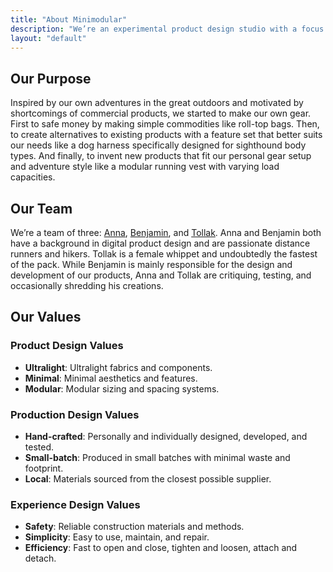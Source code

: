 ```yaml
---
title: "About Minimodular"
description: "We’re an experimental product design studio with a focus on ultralight, minimal, modular outdoor gear. Our products are exclusive, non-commercial prototypes for personal use."
layout: "default"
---
```


## Our Purpose

Inspired by our own adventures in the great outdoors and motivated by shortcomings of commercial products, we started to make our own gear. First to safe money by making simple commodities like roll-top bags. Then, to create alternatives to existing products with a feature set that better suits our needs like a dog harness specifically designed for sighthound body types. And finally, to invent new products that fit our personal gear setup and adventure style like a modular running vest with varying load capacities.

## Our Team

We’re a team of three: [Anna](https://www.instagram.com/wiederkehrac/), [Benjamin](https://www.instagram.com/wiederkehr/), and [Tollak](https://www.instagram.com/tollakthewhippet/). Anna and Benjamin both have a background in digital product design and are passionate distance runners and hikers. Tollak is a female whippet and undoubtedly the fastest of the pack. While Benjamin is mainly responsible for the design and development of our products, Anna and Tollak are critiquing, testing, and occasionally shredding his creations.

## Our Values

### Product Design Values

- **Ultralight**: Ultralight fabrics and components.
- **Minimal**: Minimal aesthetics and features.
- **Modular**: Modular sizing and spacing systems.

### Production Design Values

- **Hand-crafted**: Personally and individually designed, developed, and tested.
- **Small-batch**: Produced in small batches with minimal waste and footprint.
- **Local**: Materials sourced from the closest possible supplier.

### Experience Design Values

- **Safety**: Reliable construction materials and methods.
- **Simplicity**: Easy to use, maintain, and repair.
- **Efficiency**: Fast to open and close, tighten and loosen, attach and detach.
